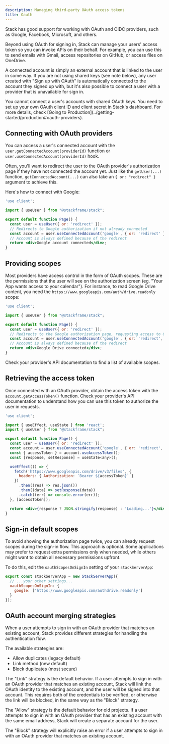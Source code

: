 ```yaml
---
description: Managing third-party OAuth access tokens
title: Oauth
---
```


Stack has good support for working with OAuth and OIDC providers, such as Google, Facebook, Microsoft, and others.

Beyond using OAuth for signing in, Stack can manage your users' access token so you can invoke APIs on their behalf. For example, you can use this to send emails with Gmail, access repositories on GitHub, or access files on OneDrive.

A connected account is simply an external account that is linked to the user in some way. If you are not using shared keys (see note below), any user created with "Sign up with OAuth" is automatically connected to the account they signed up with, but it's also possible to connect a user with a provider that is unavailable for sign in.

<Note>
  You cannot connect a user's accounts with shared OAuth keys. You need to set up your own OAuth client ID and client secret in Stack's dashboard. For more details, check [Going to Production](../getting-started/production#oauth-providers).
</Note>

## Connecting with OAuth providers

You can access a user's connected account with the `user.getConnectedAccount(providerId)` function or `user.useConnectedAccount(providerId)` hook.

Often, you'll want to redirect the user to the OAuth provider's authorization page if they have not connected the account yet. Just like the `getUser(...)` function, `getConnectedAccount(...)` can also take an `{ or: "redirect" }` argument to achieve this.

Here's how to connect with Google:

```jsx
'use client';

import { useUser } from "@stackframe/stack";

export default function Page() {
  const user = useUser({ or: 'redirect' });
  // Redirects to Google authorization if not already connected
  const account = user.useConnectedAccount('google', { or: 'redirect' });
  // Account is always defined because of the redirect
  return <div>Google account connected</div>;
}
```


## Providing scopes

Most providers have access control in the form of OAuth scopes. These are the permissions that the user will see on the authorization screen (eg. "Your App wants access to your calendar"). For instance, to read Google Drive content, you need the `https://www.googleapis.com/auth/drive.readonly` scope:

```jsx
'use client';

import { useUser } from "@stackframe/stack";

export default function Page() {
  const user = useUser({ or: 'redirect' });
  // Redirects to the Google authorization page, requesting access to Google Drive
  const account = user.useConnectedAccount('google', { or: 'redirect', scopes: ['https://www.googleapis.com/authdrive.readonly'] });
  // Account is always defined because of the redirect
  return <div>Google Drive connected</div>;
}
```

Check your provider's API documentation to find a list of available scopes.

## Retrieving the access token

Once connected with an OAuth provider, obtain the access token with the `account.getAccessToken()` function. Check your provider's API documentation to understand how you can use this token to authorize the user in requests.

```jsx
'use client';

import { useEffect, useState } from 'react';
import { useUser } from "@stackframe/stack";

export default function Page() {
  const user = useUser({ or: 'redirect' });
  const account = user.useConnectedAccount('google', { or: 'redirect', scopes: ['https://www.googleapis.com/auth/drive.readonly'] });
  const { accessToken } = account.useAccessToken();
  const [response, setResponse] = useState<any>();

  useEffect(() => {
    fetch('https://www.googleapis.com/drive/v3/files', {
      headers: { Authorization: `Bearer ${accessToken}` }
    })
      .then((res) => res.json())
      .then((data) => setResponse(data))
      .catch((err) => console.error(err));
  }, [accessToken]);

  return <div>{response ? JSON.stringify(response) : 'Loading...'}</div>;
}
```

## Sign-in default scopes

To avoid showing the authorization page twice, you can already request scopes during the sign-in flow. This approach is optional. Some applications may prefer to request extra permissions only when needed, while others might want to obtain all necessary permissions upfront.

To do this, edit the `oauthScopesOnSignIn` setting of your `stackServerApp`:

```jsx title='stack.ts'
export const stackServerApp = new StackServerApp({
  // ...your other settings...
  oauthScopesOnSignIn: {
    google: ['https://www.googleapis.com/authdrive.readonly']
  }
});
```

## OAuth account merging strategies

When a user attempts to sign in with an OAuth provider that matches an existing account, Stack provides different strategies for handling the authentication flow.

The available strategies are:

- Allow duplicates (legacy default)
- Link method (new default)
- Block duplicates (most secure)

The "Link" strategy is the default behavior. If a user attempts to sign in with an OAuth provider that matches an existing account, Stack will link the OAuth identity to the existing account, and the user will be signed into that account.
This requires both of the credentials to be verified, or otherwise the link will be blocked, in the same way as the "Block" strategy.

The "Allow" strategy is the default behavior for old projects. If a user attempts to sign in with an OAuth provider that has an existing account with the same email address, Stack will create a separate account for the user.

The "Block" strategy will explicitly raise an error if a user attempts to sign in with an OAuth provider that matches an existing account.
